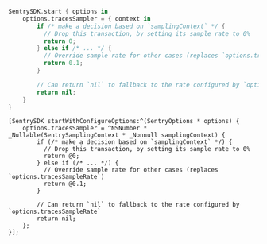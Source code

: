 ```swift {tabTitle:"Swift"}
SentrySDK.start { options in
    options.tracesSampler = { context in
        if /* make a decision based on `samplingContext` */ {
          // Drop this transaction, by setting its sample rate to 0%
          return 0;
        } else if /* ... */ {
          // Override sample rate for other cases (replaces `options.tracesSampleRate`)
          return 0.1;
        }

        // Can return `nil` to fallback to the rate configured by `options.tracesSampleRate`
        return nil;
    }
}
```

```objc {tabTitle:"Objective-C"}
[SentrySDK startWithConfigureOptions:^(SentryOptions * options) {
    options.tracesSampler = ^NSNumber * _Nullable(SentrySamplingContext * _Nonnull samplingContext) {
        if (/* make a decision based on `samplingContext` */) {
          // Drop this transaction, by setting its sample rate to 0%
          return @0;
        } else if (/* ... */) {
          // Override sample rate for other cases (replaces `options.tracesSampleRate`)
          return @0.1;
        }

        // Can return `nil` to fallback to the rate configured by `options.tracesSampleRate`
        return nil;
    };
}];
```
